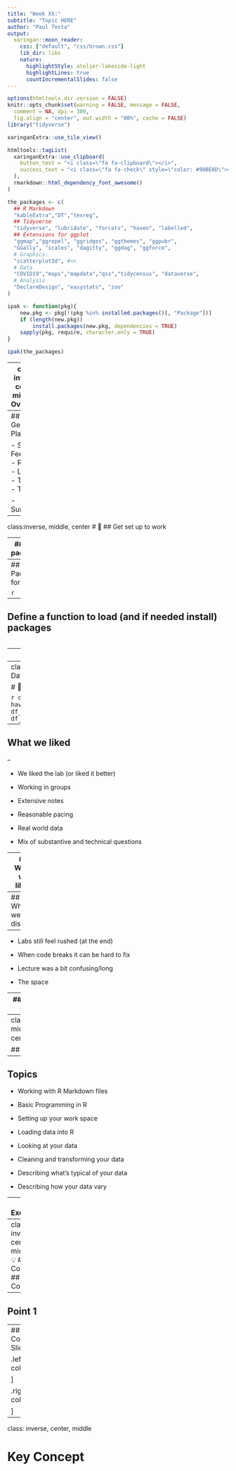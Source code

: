 ```yaml
---
title: "Week XX:"
subtitle: "Topic HERE"
author: "Paul Testa"
output:
  xaringan::moon_reader:
    css: ["default", "css/brown.css"]
    lib_dir: libs
    nature:
      highlightStyle: atelier-lakeside-light
      highlightLines: true
      countIncrementalSlides: false
---
```


```r
options(htmltools.dir.version = FALSE)
knitr::opts_chunk$set(warning = FALSE, message = FALSE, 
  comment = NA, dpi = 300,
  fig.align = "center", out.width = "80%", cache = FALSE)
library("tidyverse")
```

```r
xaringanExtra::use_tile_view()
```

```r
htmltools::tagList(
  xaringanExtra::use_clipboard(
    button_text = "<i class=\"fa fa-clipboard\"></i>",
    success_text = "<i class=\"fa fa-check\" style=\"color: #90BE6D\"></i>",
  ),
  rmarkdown::html_dependency_font_awesome()
)
```



```r
the_packages <- c(
  ## R Markdown
  "kableExtra","DT","texreg",
  ## Tidyverse
  "tidyverse", "lubridate", "forcats", "haven", "labelled",
  ## Extensions for ggplot
  "ggmap","ggrepel", "ggridges", "ggthemes", "ggpubr", 
  "GGally", "scales", "dagitty", "ggdag", "ggforce",
  # Graphics:
  "scatterplot3d", #<<
  # Data 
  "COVID19","maps","mapdata","qss","tidycensus", "dataverse", 
  # Analysis
  "DeclareDesign", "easystats", "zoo"
)
```

```r
ipak <- function(pkg){
    new.pkg <- pkg[!(pkg %in% installed.packages()[, "Package"])]
    if (length(new.pkg)) 
        install.packages(new.pkg, dependencies = TRUE)
    sapply(pkg, require, character.only = TRUE)
}

```


```r
ipak(the_packages)
```

---
class: inverse, center, middle
# Overview

---
## General Plan

- Setup
- Feedback
- Review
- Lecture 
  - Topic 1
  - Topic 2

- Summary


---
class:inverse, middle, center
# 💪
## Get set up to work

---
## New packages

Hopefully, you were all able to install the following packages 

```r


```



---
## Packages for today


```r

```

---
## Define a function to load (and if needed install) packages


```r
```

---
## Load packages for today

```r
```


---
class:inverse, center, middle
# 💪
## Load Data for today


# 📢
## Feedback


```r
df_feedback_full <- haven::read_spss("../files/data/wk05.sav")
df_feedback_full %>%
  filter(optout == 1)-> df_feedback
```


---
## What we liked

--

- We liked the lab (or liked it better)

- Working in groups 

- Extensive notes

- Reasonable pacing 

- Real world data

- Mix of substantive and technical questions

---
## What we liked

```r
DT::datatable(df_feedback %>% 
                select(Likes),
               fillContainer = F,
              height = "90%",
              options = list(
                pageLength = 4
              )
              )
```


---
## What we disliked

--

- Labs still feel rushed (at the end)

- When code breaks it can be hard to fix

- Lecture was a bit confusing/long

- The space

---
## What we disliked

```r
DT::datatable(df_feedback %>% 
                select(Dislikes),
               fillContainer = F,
              height = "90%",
              options = list(
                pageLength = 3
              )
              )
```


---
class:inverse, middle, center
# 🔍
## Review


---
## Topics

- Working with R Markdown files

- Basic Programming in R

- Setting up your work space

- Loading data into R

- Looking at your data

- Cleaning and transforming your data

- Describing what's typical of your data

- Describing how your data vary

---
## Exercises

1. Create an R Markdown File

2. Explore objects and functions in base `R`

3. Install the COVID19 package

4. Load data on COVID19 

5. Inspect the data

6. Welcome to the tidyverse

7. Measures of central tendency

8. Measures of dispersion

---
class: inverse, center, middle
# 💡
# Key Concept
## Comment


---
## Point 1


---
## Code Slide

.left-column[
```r
2+2
```


]

.right-column[
```r
plot(1:10,1:10)
```

]

---
class: inverse, center, middle

# Key Concept

